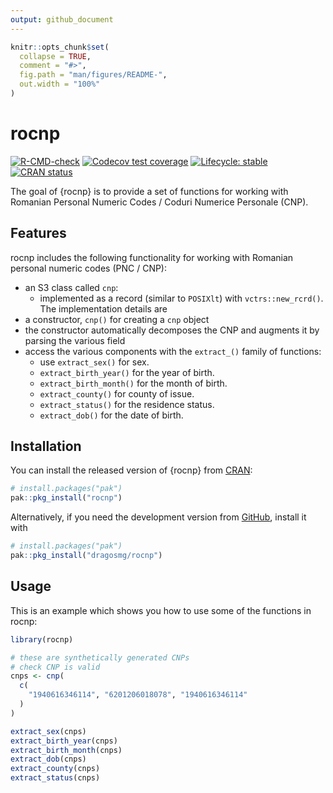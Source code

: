 ```yaml
---
output: github_document
---
```


<!-- README.md is generated from README.Rmd. Please edit that file -->

```r
knitr::opts_chunk$set(
  collapse = TRUE,
  comment = "#>",
  fig.path = "man/figures/README-",
  out.width = "100%"
)
```

# rocnp

<!-- badges: start -->
[![R-CMD-check](https://github.com/dragosmg/rocnp/actions/workflows/R-CMD-check.yaml/badge.svg)](https://github.com/dragosmg/rocnp/actions/workflows/R-CMD-check.yaml)
[![Codecov test coverage](https://codecov.io/gh/dragosmg/rocnp/graph/badge.svg)](https://app.codecov.io/gh/dragosmg/rocnp)
[![Lifecycle: stable](https://img.shields.io/badge/lifecycle-stable-brightgreen.svg)](https://lifecycle.r-lib.org/articles/stages.html#stable)
[![CRAN status](https://www.r-pkg.org/badges/version/rocnp)](https://CRAN.R-project.org/package=rocnp)
<!-- badges: end -->

The goal of {rocnp} is to provide a set of functions for working with Romanian
Personal Numeric Codes / Coduri Numerice Personale (CNP). 

## Features

rocnp includes the following functionality for working with Romanian personal numeric codes (PNC / CNP):

* an S3 class called `cnp`:
  * implemented as a record (similar to `POSIXlt`) with `vctrs::new_rcrd()`. The implementation details are 
* a constructor, `cnp()` for creating a `cnp` object 
* the constructor automatically decomposes the CNP and augments it by parsing the various field
* access the various components with the `extract_()` family of functions:
    * use `extract_sex()` for sex.
    * `extract_birth_year()` for the year of birth.
    * `extract_birth_month()` for the month of birth.
    * `extract_county()` for county of issue.
    * `extract_status()` for the residence status.
    * `extract_dob()` for the date of birth.

## Installation

You can install the released version of {rocnp} from [CRAN](https://CRAN.R-project.org):

``` r
# install.packages("pak")
pak::pkg_install("rocnp")
```

Alternatively, if you need the development version from [GitHub](https://github.com/dragosmg/rocnp), install it with

``` r
# install.packages("pak")
pak::pkg_install("dragosmg/rocnp")
```

## Usage

This is an example which shows you how to use some of the functions in rocnp:

```r
library(rocnp)

# these are synthetically generated CNPs
# check CNP is valid
cnps <- cnp(
  c(
    "1940616346114", "6201206018078", "1940616346114"
  )
)

extract_sex(cnps)
extract_birth_year(cnps)
extract_birth_month(cnps)
extract_dob(cnps)
extract_county(cnps)
extract_status(cnps)
```

